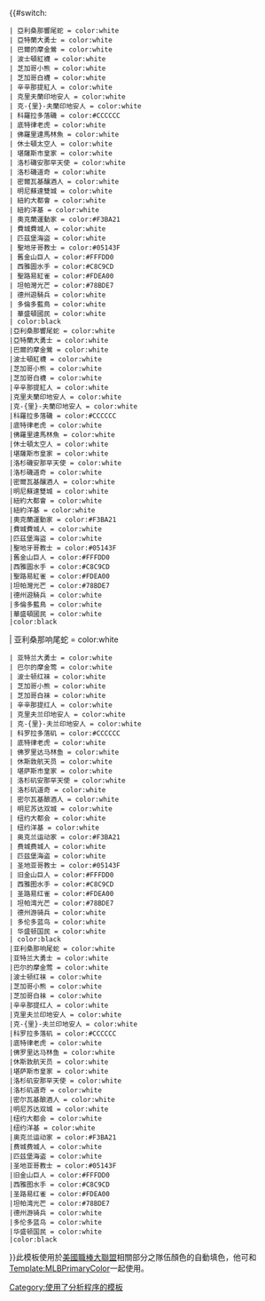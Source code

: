 <includeonly>{{#switch: {{{1}}}
 | 亞利桑那響尾蛇 = color:white
 | 亞特蘭大勇士 = color:white
 | 巴爾的摩金鶯 = color:white
 | 波士頓紅襪 = color:white
 | 芝加哥小熊 = color:white
 | 芝加哥白襪 = color:white
 | 辛辛那提紅人 = color:white
 | 克里夫蘭印地安人 = color:white
 | 克-{里}-夫蘭印地安人 = color:white
 | 科羅拉多落磯 = color:#CCCCCC
 | 底特律老虎 = color:white
 | 佛羅里達馬林魚 = color:white
 | 休士頓太空人 = color:white
 | 堪薩斯市皇家 = color:white
 | 洛杉磯安那罕天使 = color:white
 | 洛杉磯道奇 = color:white
 | 密爾瓦基釀酒人 = color:white
 | 明尼蘇達雙城 = color:white
 | 紐約大都會 = color:white
 | 紐約洋基 = color:white
 | 奧克蘭運動家 = color:#F3BA21
 | 費城費城人 = color:white
 | 匹茲堡海盜 = color:white
 | 聖地牙哥教士 = color:#05143F
 | 舊金山巨人 = color:#FFFDD0
 | 西雅圖水手 = color:#C8C9CD
 | 聖路易紅雀 = color:#FDEA00
 | 坦帕灣光芒 = color:#78BDE7
 | 德州遊騎兵 = color:white
 | 多倫多藍鳥 = color:white
 | 華盛頓國民 = color:white
 | color:black
 |亞利桑那響尾蛇 = color:white
 |亞特蘭大勇士 = color:white
 |巴爾的摩金鶯 = color:white
 |波士頓紅襪 = color:white
 |芝加哥小熊 = color:white
 |芝加哥白襪 = color:white
 |辛辛那提紅人 = color:white
 |克里夫蘭印地安人 = color:white
 |克-{里}-夫蘭印地安人 = color:white
 |科羅拉多落磯 = color:#CCCCCC
 |底特律老虎 = color:white
 |佛羅里達馬林魚 = color:white
 |休士頓太空人 = color:white
 |堪薩斯市皇家 = color:white
 |洛杉磯安那罕天使 = color:white
 |洛杉磯道奇 = color:white
 |密爾瓦基釀酒人 = color:white
 |明尼蘇達雙城 = color:white
 |紐約大都會 = color:white
 |紐約洋基 = color:white
 |奧克蘭運動家 = color:#F3BA21
 |費城費城人 = color:white
 |匹茲堡海盜 = color:white
 |聖地牙哥教士 = color:#05143F
 |舊金山巨人 = color:#FFFDD0
 |西雅圖水手 = color:#C8C9CD
 |聖路易紅雀 = color:#FDEA00
 |坦帕灣光芒 = color:#78BDE7
 |德州遊騎兵 = color:white
 |多倫多藍鳥 = color:white
 |華盛頓國民 = color:white
 |color:black
| 亚利桑那响尾蛇 = color:white
 | 亚特兰大勇士 = color:white
 | 巴尔的摩金莺 = color:white
 | 波士顿红袜 = color:white
 | 芝加哥小熊 = color:white
 | 芝加哥白袜 = color:white
 | 辛辛那提红人 = color:white
 | 克里夫兰印地安人 = color:white
 | 克-{里}-夫兰印地安人 = color:white
 | 科罗拉多落矶 = color:#CCCCCC
 | 底特律老虎 = color:white
 | 佛罗里达马林鱼 = color:white
 | 休斯敦航天员 = color:white
 | 堪萨斯市皇家 = color:white
 | 洛杉矶安那罕天使 = color:white
 | 洛杉矶道奇 = color:white
 | 密尔瓦基酿酒人 = color:white
 | 明尼苏达双城 = color:white
 | 纽约大都会 = color:white
 | 纽约洋基 = color:white
 | 奥克兰运动家 = color:#F3BA21
 | 费城费城人 = color:white
 | 匹兹堡海盗 = color:white
 | 圣地亚哥教士 = color:#05143F
 | 旧金山巨人 = color:#FFFDD0
 | 西雅图水手 = color:#C8C9CD
 | 圣路易红雀 = color:#FDEA00
 | 坦帕湾光芒 = color:#78BDE7
 | 德州游骑兵 = color:white
 | 多伦多蓝鸟 = color:white
 | 华盛顿国民 = color:white
 | color:black
 |亚利桑那响尾蛇 = color:white
 |亚特兰大勇士 = color:white
 |巴尔的摩金莺 = color:white
 |波士顿红袜 = color:white
 |芝加哥小熊 = color:white
 |芝加哥白袜 = color:white
 |辛辛那提红人 = color:white
 |克里夫兰印地安人 = color:white
 |克-{里}-夫兰印地安人 = color:white
 |科罗拉多落矶 = color:#CCCCCC
 |底特律老虎 = color:white
 |佛罗里达马林鱼 = color:white
 |休斯敦航天员 = color:white
 |堪萨斯市皇家 = color:white
 |洛杉矶安那罕天使 = color:white
 |洛杉矶道奇 = color:white
 |密尔瓦基酿酒人 = color:white
 |明尼苏达双城 = color:white
 |纽约大都会 = color:white
 |纽约洋基 = color:white
 |奥克兰运动家 = color:#F3BA21
 |费城费城人 = color:white
 |匹兹堡海盗 = color:white
 |圣地亚哥教士 = color:#05143F
 |旧金山巨人 = color:#FFFDD0
 |西雅图水手 = color:#C8C9CD
 |圣路易红雀 = color:#FDEA00
 |坦帕湾光芒 = color:#78BDE7
 |德州游骑兵 = color:white
 |多伦多蓝鸟 = color:white
 |华盛顿国民 = color:white
 |color:black
}}</includeonly><noinclude>此模板使用於[[美國職棒大聯盟]]相關部分之隊伍顏色的自動填色，他可和[[Template:MLBPrimaryColor]]一起使用。
[[Category:使用了分析程序的模板]]
</noinclude>